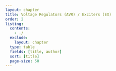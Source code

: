 ```yaml
---
layout: chapter
title: Voltage Regulators (AVR) / Exciters (EX)
order: 2
listing:
  contents: 
    - ./
  exclude:
    layout: chapter
  type: table
  fields: [title, author]
  sort: [title]
  page-size: 50
---
```

